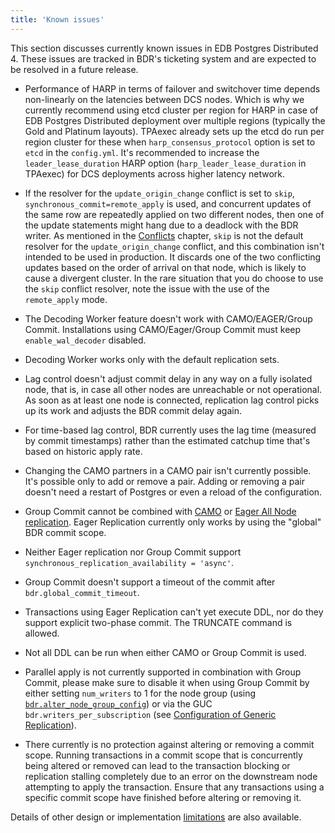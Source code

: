 ```yaml
---
title: 'Known issues'
---
```


This section discusses currently known issues in EDB Postgres Distributed 4. These issues are tracked in BDR's
ticketing system and are expected to be resolved in a future release.

-   Performance of HARP in terms of failover and switchover time depends non-linearly on the latencies between DCS nodes. Which is why we currently recommend using etcd cluster per region for HARP in case of EDB Postgres Distributed deployment over multiple regions (typically the Gold and Platinum layouts). TPAexec already sets up the etcd do run per region cluster for these when `harp_consensus_protocol` option is set to `etcd` in the `config.yml`. It's recommended to increase the `leader_lease_duration` HARP option (`harp_leader_lease_duration` in TPAexec) for DCS deployments across higher latency network.

-   If the resolver for the `update_origin_change` conflict is set to `skip`, `synchronous_commit=remote_apply` is used, and concurrent updates of the same row are repeatedly applied on two different nodes, then one of the update statements might hang due to a deadlock with the BDR writer.  As mentioned in the [Conflicts](/pgd/4/bdr/conflicts/) chapter, `skip` is not the default resolver for the `update_origin_change` conflict, and this combination isn't intended to be used in production. It discards one of the two conflicting updates based on the order of arrival on that node, which is likely to cause a divergent cluster. In the rare situation that you do choose to use the `skip` conflict resolver,  note the issue with the use of the `remote_apply` mode.

-   The Decoding Worker feature doesn't work with CAMO/EAGER/Group Commit. Installations using CAMO/Eager/Group Commit must keep `enable_wal_decoder` disabled.

-   Decoding Worker works only with the default replication sets.

-   Lag control doesn't adjust commit delay in any way on a fully isolated node, that is, in case all other nodes are unreachable or not operational. As soon as at least one node is connected, replication lag control picks up its work and adjusts the BDR commit delay again.

-   For time-based lag control, BDR currently uses the lag time (measured by commit timestamps) rather than the estimated catchup time that's based on historic apply rate.

-   Changing the CAMO partners in a CAMO pair isn't currently possible. It's possible only to add or remove a pair. Adding or removing a pair doesn't need a restart of Postgres or even a reload of the configuration.

-   Group Commit cannot be combined with [CAMO](/pgd/4/bdr/camo/) or [Eager All Node replication](/pgd/4/bdr/eager/). Eager Replication currently only works by using the "global" BDR commit scope.

-   Neither Eager replication nor Group Commit support `synchronous_replication_availability = 'async'`.

-   Group Commit doesn't support a timeout of the commit after `bdr.global_commit_timeout`.

-   Transactions using Eager Replication can't yet execute DDL, nor do they support explicit two-phase commit. The TRUNCATE command is allowed.

-   Not all DDL can be run when either CAMO or Group Commit is used.

-   Parallel apply is not currently supported in combination with Group Commit, please make sure to disable it when using Group Commit by either setting `num_writers` to 1 for the node group (using [`bdr.alter_node_group_config`](/pgd/4/bdr/nodes#bdralter_node_group_config)) or via the GUC `bdr.writers_per_subscription` (see [Configuration of Generic Replication](/pgd/4/bdr/configuration#generic-replication)).

-   There currently is no protection against altering or removing a commit scope. Running transactions in a commit scope that is concurrently being altered or removed can lead to the transaction blocking or replication stalling completely due to an error on the downstream node attempting to apply the transaction. Ensure that any transactions using a specific commit scope have finished before altering or removing it.


Details of other design or implementation [limitations](limitations) are also available.
